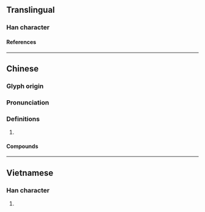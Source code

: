 {{character info}}
==Translingual==

===Han character===
{{Han char|rn=75|rad=木|as=07|sn=11|four=41914|canj=DPPG|ids=⿰木坒}}

====References====
{{Han ref|kx=0528.220|dkj=14842|dj=0917.100|hdz=21212.070|uh=6890}}

----

==Chinese==
{{zh-forms}}

===Glyph origin===
{{Han etym}}

===Pronunciation===
{{zh-pron
|m=bì
|c=bai6
|mc=y
|oc=y
|cat=
}}

===Definitions===
{{zh-hanzi}}

# {{n-g|Only used in compounds.}}

====Compounds====
{{zh-der|梐枑|梐梱}}

----

==Vietnamese==

===Han character===
{{vi-readings|rs=木07|reading=bẹ}}

# {{rfdef|vi|sort=木07}}